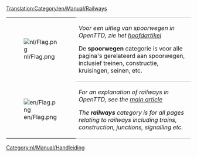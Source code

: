 [[Translation:Category/en/Manual/Railways]]


{| 
|- valign="top"
| [[File:nl/Flag.png]]
| style="border-top:1px solid silver; border-bottom:1px solid silver;" |''Voor een uitleg van spoorwegen in OpenTTD, zie het [[nl/Manual/Base Set/Spoorwegen|hoofdartikel]]''

De '''spoorwegen''' categorie is voor alle pagina's gerelateerd aan spoorwegen, inclusief treinen, constructie, kruisingen, seinen, etc.
|- valign="top"
| [[File:en/Flag.png]]
| style="border-bottom:1px solid silver;" |''For an explanation of railways in OpenTTD, see the [[en/Manual/Base Set/Railways|main article]]''

''The '''railways''' category is for all pages relating to railways including trains, construction, junctions, signalling etc.''
|}

[[Category:nl/Manual/Handleiding]]